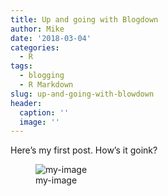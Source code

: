 ```yaml
---
title: Up and going with Blogdown
author: Mike
date: '2018-03-04'
categories:
  - R
tags:
  - blogging
  - R Markdown
slug: up-and-going-with-blowdown
header:
  caption: ''
  image: ''
---
```


Here's my first post. How's it goink?

![my-image](/img/phil.png)